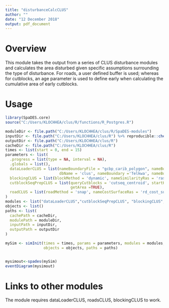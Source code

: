 ```yaml
---
title: "disturbanceCalcCLUS"
author: ""
date: "12 December 2018"
output: pdf_document
---
```


# Overview

This module takes the output from a series of CLUS disturbance modules and calculates the area disturbed given specific assumptions surrounding the type of disturbance. For roads, a user defined buffer is used; whereas for cutblocks, an age parameter is used to define early when calculating the cumulative area of early cutblocks.

# Usage

```r
library(SpaDES.core)
source("C:/Users/KLOCHHEA/clus/R/functions/R_Postgres.R")

moduleDir <- file.path("C:/Users/KLOCHHEA/clus/R/SpaDES-modules")
inputDir <- file.path("C:/Users/KLOCHHEA/clus/R") %>% reproducible::checkPath(create = TRUE)
outputDir <- file.path("C:/Users/KLOCHHEA/clus/R")
cacheDir <- file.path("C:/Users/KLOCHHEA/clus/R")
times <- list(start = 0, end = 15)
parameters <- list(
  .progress = list(type = NA, interval = NA),
  .globals = list(),
  dataLoaderCLUS = list(nameBoundaryFile = "gcbp_carib_polygon", nameBoundaryColumn = "herd_name",
                        dbName = 'clus', nameBoundary ='Telkwa', nameBoundaryGeom = 'geom'),
  blockingCLUS = list(blockMethod = 'dynamic', nameSimilarityRas = 'ras_similar_vri2003', useLandingsArea = TRUE, useSpreadProbRas = TRUE),
  cutblockSeqPrepCLUS = list(queryCutblocks = 'cutseq_centroid', startHarvestYear = 2004, 
                             getArea =TRUE),
  roadCLUS = list(roadMethod = 'snap', nameCostSurfaceRas = 'rd_cost_surface', nameRoads =  'pre_roads_ras')
)
modules <- list("dataLoaderCLUS","cutblockSeqPrepCLUS", "blockingCLUS", "roadCLUS", "disturbanceCalcCLUS")
objects <- list()
paths <- list(
  cachePath = cacheDir,
  modulePath = moduleDir,
  inputPath = inputDir,
  outputPath = outputDir
)

mySim <- simInit(times = times, params = parameters, modules = modules,
                 objects = objects, paths = paths)


mysimout<-spades(mySim) 
eventDiagram(mysimout)
```


# Links to other modules

The module requires dataLoaderCLUS, roadsCLUS, blockingCLUS to work.

